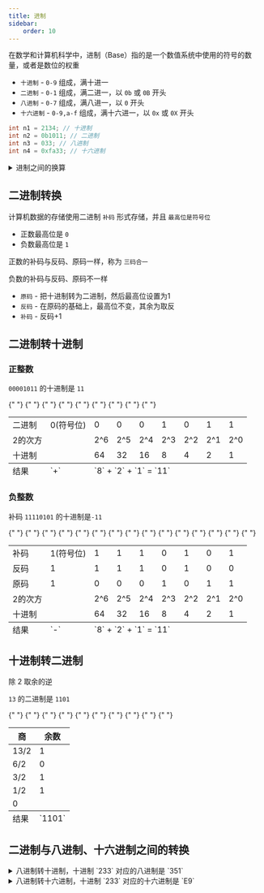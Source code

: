 ```yaml
---
title: 进制
sidebar:
    order: 10
---
```


在数学和计算机科学中，进制（Base）指的是一个数值系统中使用的符号的数量，或者是数位的权重

- `十进制` - `0-9` 组成，满十进一
- `二进制` - `0-1` 组成，满二进一，以 `0b` 或 `0B` 开头
- `八进制` - `0-7` 组成，满八进一，以 `0` 开头
- `十六进制` - `0-9,a-f` 组成，满十六进一，以 `0x` 或 `0X` 开头

```java
int n1 = 2134; // 十进制
int n2 = 0b1011; // 二进制
int n3 = 033; // 八进制
int n4 = 0xfa33; // 十六进制
```

<details>

<summary>进制之间的换算</summary>

| 十进制 | 二进制 | 八进制 | 十六进制 |
| ------ | ------ | ------ | -------- |
| 0      | 0      | 0      | 0        |
| 1      | 1      | 1      | 1        |
| 2      | 10     | 2      | 2        |
| 3      | 11     | 3      | 3        |
| 4      | 100    | 4      | 4        |
| 5      | 101    | 5      | 5        |
| 6      | 110    | 6      | 6        |
| 7      | 111    | 7      | 7        |
| 8      | 1000   | 10     | 8        |
| 9      | 1001   | 11     | 9        |
| 10     | 1010   | 12     | A        |
| 11     | 1011   | 13     | B        |
| 12     | 1100   | 14     | C        |
| 13     | 1101   | 15     | D        |
| 14     | 1110   | 16     | E        |
| 15     | 1111   | 17     | F        |
| 16     | 10000  | 20     | 10       |

</details>

## 二进制转换

计算机数据的存储使用二进制 `补码` 形式存储，并且 `最高位是符号位`

- 正数最高位是 `0`
- 负数最高位是 `1`

正数的补码与反码、原码一样，称为 `三码合一`

负数的补码与反码、原码不一样

- `原码` - 把十进制转为二进制，然后最高位设置为1
- `反码` - 在原码的基础上，最高位不变，其余为取反
- `补码` - 反码+1

## 二进制转十进制

### 正整数

`00001011` 的十进制是 `11`

<table>
    <tbody>
        <tr>
            {" "}
            <td>二进制</td> <td>0(符号位)</td> <td>0</td> <td>0</td> <td>0</td>{" "}
            <td>1</td> <td>0</td> <td>1</td> <td>1</td>{" "}
        </tr>
        <tr>
            {" "}
            <td>2的次方</td> <td></td> <td>2^6</td> <td>2^5</td> <td>2^4</td>{" "}
            <td>2^3</td> <td>2^2</td> <td>2^1</td> <td>2^0</td>{" "}
        </tr>
        <tr>
            {" "}
            <td>十进制</td> <td></td> <td>64</td> <td>32</td> <td>16</td>{" "}
            <td>8</td> <td>4</td> <td>2</td> <td>1</td>{" "}
        </tr>
    </tbody>
    <tfoot>
        <tr>
            <td colspan="1">结果</td>
            <td colspan="1">`+`</td>
            <td colspan="7" style={{ textAlign: "center" }}>
                `8` + `2` + `1` = `11`
            </td>
        </tr>
    </tfoot>
</table>

### 负整数

补码 `11110101` 的十进制是`-11`

<table>
    <tbody>
        <tr>
            {" "}
            <td>补码</td> <td>1(符号位)</td> <td>1</td> <td>1</td> <td>1</td>{" "}
            <td>0</td> <td>1</td> <td>0</td> <td>1</td>{" "}
        </tr>
        <tr>
            {" "}
            <td>反码</td> <td>1</td> <td>1</td> <td>1</td> <td>1</td> <td>0</td>{" "}
            <td>1</td> <td>0</td> <td>0</td>{" "}
        </tr>
        <tr>
            {" "}
            <td>原码</td> <td>1</td> <td>0</td> <td>0</td> <td>0</td> <td>1</td>{" "}
            <td>0</td> <td>1</td> <td>1</td>{" "}
        </tr>
        <tr>
            {" "}
            <td>2的次方</td> <td></td> <td>2^6</td> <td>2^5</td> <td>2^4</td>{" "}
            <td>2^3</td> <td>2^2</td> <td>2^1</td> <td>2^0</td>{" "}
        </tr>
        <tr>
            {" "}
            <td>十进制</td> <td></td> <td>64</td> <td>32</td> <td>16</td>{" "}
            <td>8</td> <td>4</td> <td>2</td> <td>1</td>{" "}
        </tr>
    </tbody>
    <tfoot>
        <tr>
            <td colspan="1">结果</td>
            <td colspan="1">`-`</td>
            <td colspan="7" style={{ textAlign: "center" }}>
                `8` + `2` + `1` = `11`
            </td>
        </tr>
    </tfoot>
</table>

## 十进制转二进制

除 2 取余的逆

`13` 的二进制是 `1101`

<table>
    <thead>
        <tr>
            <th>商</th>
            <th>余数</th>
        </tr>
    </thead>
    <tbody>
        <tr>
            {" "}
            <td>13/2</td> <td>1</td>{" "}
        </tr>
        <tr>
            {" "}
            <td>6/2</td> <td>0</td>{" "}
        </tr>
        <tr>
            {" "}
            <td>3/2</td> <td>1</td>{" "}
        </tr>
        <tr>
            {" "}
            <td>1/2</td> <td>1</td>{" "}
        </tr>
        <tr>
            {" "}
            <td>0</td> <td></td>{" "}
        </tr>
    </tbody>
    <tfoot>
        <tr>
            <td>结果</td>
            <td>`1101`</td>
        </tr>
    </tfoot>
</table>

## 二进制与八进制、十六进制之间的转换

<details>
    <summary>八进制转十进制，十进制 `233` 对应的八进制是 `351` </summary>
    <table>
        <tbody>
            <tr>
                {" "}
                <td>十进制</td>{" "}
                <td style={{ textAlign: "center" }} colspan="8">
                    233
                </td>{" "}
            </tr>
            <tr>
                {" "}
                <td>二进制</td> <td>1</td> <td>1</td> <td>1</td> <td>0</td>{" "}
                <td>1</td> <td>0</td> <td>0</td> <td>1</td>{" "}
            </tr>
            <tr>
                <td>每3位转十进制对应八进制</td>
                <td colspan="2" style={{ textAlign: "center" }}>
                    `3`
                </td>
                <td colspan="3" style={{ textAlign: "center" }}>
                    `5`
                </td>
                <td colspan="3" style={{ textAlign: "center" }}>
                    `1`
                </td>
            </tr>
        </tbody>
        <tfoot>
            <tr>
                <td>结果</td>
                <td colspan="8" style={{ textAlign: "center" }}>
                    `351`
                </td>
            </tr>
        </tfoot>
    </table>
</details>

<details>
    <summary>八进制转十六进制，十进制 `233` 对应的十六进制是 `E9` </summary>
    <table>
        <tbody>
            <tr>
                {" "}
                <td>十进制</td>{" "}
                <td style={{ textAlign: "center" }} colspan="8">
                    233
                </td>{" "}
            </tr>
            <tr>
                {" "}
                <td>二进制</td> <td>1</td> <td>1</td> <td>1</td> <td>0</td>{" "}
                <td>1</td> <td>0</td> <td>0</td> <td>1</td>{" "}
            </tr>
            <tr>
                <td>每4位转十进制对应十六进制</td>
                <td colspan="4" style={{ textAlign: "center" }}>
                    `E`
                </td>
                <td colspan="4" style={{ textAlign: "center" }}>
                    `9`
                </td>
            </tr>
        </tbody>
        <tfoot>
            <tr>
                <td>结果</td>
                <td colspan="8" style={{ textAlign: "center" }}>
                    `E9`
                </td>
            </tr>
        </tfoot>
    </table>
</details>
